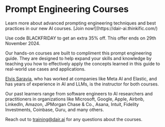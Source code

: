 # Prompt Engineering Courses


<Callout type= "info" emoji="🎓">
Learn more about advanced prompting engineering techniques and best practices in our new AI courses. [Join now!](https://dair-ai.thinkific.com/)

Use code BLACKFRIDAY to get an extra 35% off. This offer ends on 29th November 2024.
</Callout>

Our hands-on courses are built to compliment this prompt engineering guide. They are designed to help expand your skills and knowledge by teaching you how to effectively apply the concepts learned in this guide to real-world use cases and applications.

[Elvis Saravia](https://www.linkedin.com/in/omarsar/), who has worked at companies like Meta AI and Elastic, and has years of experience in AI and LLMs, is the instructor for both courses.

Our past learners range from software engineers to AI researchers and practitioners in organizations like Microsoft, Google, Apple, Airbnb, LinkedIn, Amazon, JPMorgan Chase & Co., Asana, Intuit, Fidelity Investments, Coinbase, Guru, and many others.

Reach out to training@dair.ai for any questions about the courses.
